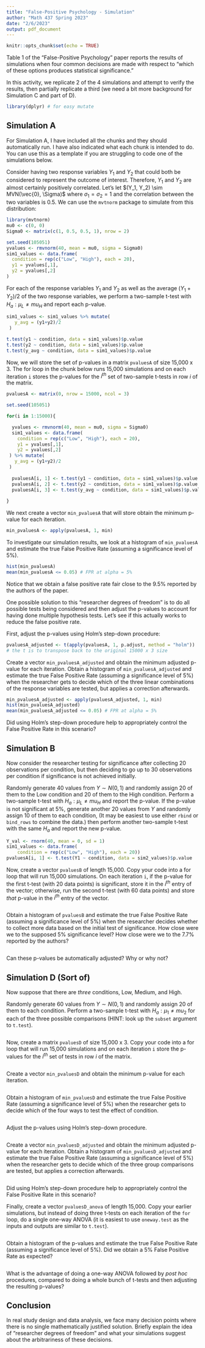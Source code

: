---
title: "False-Positive Psychology - Simulation"
author: "Math 437 Spring 2023"
date: "2/6/2023"
output: pdf_document
---

```{r setup, include=FALSE}
knitr::opts_chunk$set(echo = TRUE)
```

Table 1 of the "False-Positive Psychology" paper reports the results of simulations when four common decisions are made with respect to "which of these options produces statistical significance."

In this activity, we replicate 2 of the 4 simulations and attempt to verify the results, then partially replicate a third (we need a bit more background for Simulation C and part of D).

```{r data packages, warning = FALSE, message = FALSE}
library(dplyr) # for easy mutate
```

## Simulation A

For Simulation A, I have included all the chunks and they should automatically run. I have also indicated what each chunk is intended to do. You can use this as a template if you are struggling to code one of the simulations below.

Consider having two response variables $Y_1$ and $Y_2$ that could both be considered to represent the outcome of interest. Therefore, $Y_1$ and $Y_2$ are almost certainly positively correlated. Let's let $(Y_1, Y_2) \sim MVN(\vec{0}, \Sigma)$ where $\sigma_1 = \sigma_2 = 1$ and the correlation between the two variables is 0.5. We can use the `mvtnorm` package to simulate from this distribution:

```{r Simulation A mvtnorm}
library(mvtnorm)
mu0 <- c(0, 0)
Sigma0 <- matrix(c(1, 0.5, 0.5, 1), nrow = 2)

set.seed(105051)
yvalues <- rmvnorm(40, mean = mu0, sigma = Sigma0)
sim1_values <- data.frame(
  condition = rep(c("Low", "High"), each = 20),
  y1 = yvalues[,1],
  y2 = yvalues[,2]
)

```

For each of the response variables $Y_1$ and $Y_2$ as well as the average $(Y_1 + Y_2)/2$ of the two response variables, we perform a two-sample t-test with $H_a: \mu_L \neq mu_H$ and report each p-value.

```{r Simulation A - one time}
sim1_values <- sim1_values %>% mutate(
   y_avg = (y1+y2)/2
 )

t.test(y1 ~ condition, data = sim1_values)$p.value
t.test(y2 ~ condition, data = sim1_values)$p.value
t.test(y_avg ~ condition, data = sim1_values)$p.value
```

Now, we will store the set of p-values in a matrix `pvaluesA` of size 15,000 x 3. The for loop in the chunk below runs 15,000 simulations and on each iteration `i` stores the p-values for the $i^{th}$ set of two-sample t-tests in row $i$ of the matrix.

```{r Simulation A - many times}
pvaluesA <- matrix(0, nrow = 15000, ncol = 3)

set.seed(105051)

for(i in 1:15000){

  yvalues <- rmvnorm(40, mean = mu0, sigma = Sigma0)
  sim1_values <- data.frame(
    condition = rep(c("Low", "High"), each = 20),
    y1 = yvalues[,1],
    y2 = yvalues[,2]
 ) %>% mutate(
   y_avg = (y1+y2)/2
 )
  
  pvaluesA[i, 1] <- t.test(y1 ~ condition, data = sim1_values)$p.value
  pvaluesA[i, 2] <- t.test(y2 ~ condition, data = sim1_values)$p.value
  pvaluesA[i, 3] <- t.test(y_avg ~ condition, data = sim1_values)$p.value
  
}

```

We next create a vector `min_pvaluesA` that will store obtain the minimum p-value for each iteration.

```{r Simulation A unadjusted min}
min_pvaluesA <- apply(pvaluesA, 1, min)
```

To investigate our simulation results, we look at a histogram of `min_pvaluesA`  and estimate the true False Positive Rate (assuming a significance level of 5%).

```{r Simulation A histogram and FPR}
hist(min_pvaluesA)
mean(min_pvaluesA <= 0.05) # FPR at alpha = 5%
```

Notice that we obtain a false positive rate fair close to the 9.5% reported by the authors of the paper.

One possible solution to this "researcher degrees of freedom" is to do all possible tests being considered and then adjust the p-values to account for having done multiple hypothesis tests. Let's see if this actually works to reduce the false positive rate.

First, adjust the p-values using Holm's step-down procedure:

```{r Simulation A adjusted pvalues}
pvaluesA_adjusted <- t(apply(pvaluesA, 1, p.adjust, method = "holm"))
# the t is to transpose back to the original 15000 x 3 size
```

Create a vector `min_pvaluesA_adjusted` and obtain the minimum adjusted p-value for each iteration. Obtain a histogram of `min_pvaluesA_adjusted`  and estimate the true False Positive Rate (assuming a significance level of 5%) when the researcher gets to decide which of the three linear combinations of the response variables are tested, but applies a correction afterwards.

```{r Simulation A adjusted min}
min_pvaluesA_adjusted <- apply(pvaluesA_adjusted, 1, min)
hist(min_pvaluesA_adjusted)
mean(min_pvaluesA_adjusted <= 0.05) # FPR at alpha = 5%
```

Did using Holm's step-down procedure help to appropriately control the False Positive Rate in this scenario?

## Simulation B

Now consider the researcher testing for significance after collecting 20 observations per condition, but then deciding to go up to 30 observations per condition if significance is not achieved initially.

Randomly generate 40 values from $Y \sim N(0, 1)$ and randomly assign 20 of them to the Low condition and 20 of them to the High condition. Perform a two-sample t-test with $H_a: \mu_L \neq mu_H$ and report the p-value. If the p-value is not significant at 5%, generate another 20 values from $Y$ and randomly assign 10 of them to each condition, (It may be easiest to use either `rbind` or `bind_rows` to combine the data.) then perform another two-sample t-test with the same $H_a$ and report the new p-value.

```{r Simulation B - one time}
Y_val <- rnorm(40, mean = 0, sd = 1)
sim1_values <- data.frame(
    condition = rep(c("Low", "High"), each = 20))
pvaluesA[i, 1] <- t.test(Y1 ~ condition, data = sim2_values)$p.value

```


Now, create a vector `pvaluesB` of length 15,000. Copy your code into a for loop that will run 15,000 simulations. On each iteration `i`, if the p-value for the first t-test (with 20 data points) is significant, store it in the $i^{th}$ entry of the vector; otherwise, run the second t-test (with 60 data points) and store *that* p-value in the $i^{th}$ entry of the vector.

```{r Simulation B - many times}

```

Obtain a histogram of `pvaluesB`  and estimate the true False Positive Rate (assuming a significance level of 5%) when the researcher decides whether to collect more data based on the initial test of significance. How close were we to the supposed 5% significance level? How close were we to the 7.7% reported by the authors?

```{r Simulation B histogram and FPR}

```

Can these p-values be automatically adjusted? Why or why not?

## Simulation D (Sort of)

Now suppose that there are *three* conditions, Low, Medium, and High.

Randomly generate 60 values from $Y \sim N(0, 1)$ and randomly assign 20 of them to each condition. Perform a two-sample t-test with $H_a: \mu_1 \neq mu_2$ for each of the three possible comparisons (HINT: look up the `subset` argument to `t.test`).

```{r Simulation D - one time}

```

Now, create a matrix `pvaluesD` of size 15,000 x 3. Copy your code into a for loop that will run 15,000 simulations and on each iteration `i` store the p-values for the $i^{th}$ set of tests in row $i$ of the matrix.

```{r Simulation D - many times}

```

Create a vector `min_pvaluesD` and obtain the minimum p-value for each iteration.

```{r Simulation D unadjusted min}

```

Obtain a histogram of `min_pvaluesD`  and estimate the true False Positive Rate (assuming a significance level of 5%) when the researcher gets to decide which of the four ways to test the effect of condition.

```{r Simulation D histogram and FPR}

```

Adjust the p-values using Holm's step-down procedure.

```{r Simulation D adjusted pvalues}

```

Create a vector `min_pvaluesD_adjusted` and obtain the minimum adjusted p-value for each iteration. Obtain a histogram of `min_pvaluesD_adjusted`  and estimate the true False Positive Rate (assuming a significance level of 5%) when the researcher gets to decide which of the three group comparisons are tested, but applies a correction afterwards.

```{r Simulation D adjusted min}

```

Did using Holm's step-down procedure help to appropriately control the False Positive Rate in this scenario?

Finally, create a vector `pvaluesD_anova` of length 15,000. Copy your earlier simulations, but instead of doing three t-tests on each iteration of the `for` loop, do a single one-way ANOVA (it is easiest to use `oneway.test` as the inputs and outputs are similar to `t.test`).

```{r Simulation D anova}

```

Obtain a histogram of the p-values and estimate the true False Positive Rate (assuming a significance level of 5%). Did we obtain a 5% False Positive Rate as expected?

```{r Simulation D anova histogram and FPR}

```

What is the advantage of doing a one-way ANOVA followed by *post hoc* procedures, compared to doing a whole bunch of t-tests and then adjusting the resulting p-values?

## Conclusion

In real study design and data analysis, we face many decision points where there is no single mathematically justified solution. Briefly explain the idea of "researcher degrees of freedom" and what your simulations suggest about the arbitrariness of these decisions.